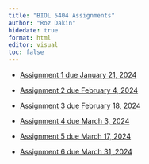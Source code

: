 ```yaml
---
title: "BIOL 5404 Assignments"
author: "Roz Dakin"
hidedate: true
format: html
editor: visual
toc: false
---
```


-   [Assignment 1 due January 21, 2024](assignment_1.html)

-   [Assignment 2 due February 4, 2024](assignment_2.html)

-   [Assignment 3 due February 18, 2024](assignment_3.html)

-   [Assignment 4 due March 3, 2024](assignment_4.html)

-   [Assignment 5 due March 17, 2024](assignment_5.html)

-   [Assignment 6 due March 31, 2024](assignment_6.html)
